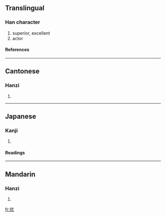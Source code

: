 {{see|優}}

==Translingual==
===Han character===
{{Han char|rn=9|rad=人|as=04|sn=6|four=2321<sub>4</sub>|canj=人戈大山 (OIKU)}}
# superior, excellent
# actor
====References====
{{Han ref|kx=0096.121|dkj=00454|hdz=10120.020|uh=4F18|ud=20248|bh=C9AC|bd=51628}}
----
==Cantonese==
===Hanzi===
{{yue-hanzi|jyut=|y=yau1}}
# {{defn|Cantonese}}
----
==Japanese==
===Kanji===
{{ja-kanji|grade=|rs=人04}}
# {{defn|Japanese}}
====Readings====
{{ja-readings|on=[[ゆう]] (yū), [[う]] (u)|kun=}}
----
==Mandarin==
===Hanzi===
{{cmn-hanzi|tra=優|pin=[[yōu]] ([[you1]])|wg=yu<sup>1</sup>}}
# {{defn|Mandarin}}

[[fr:优]]
